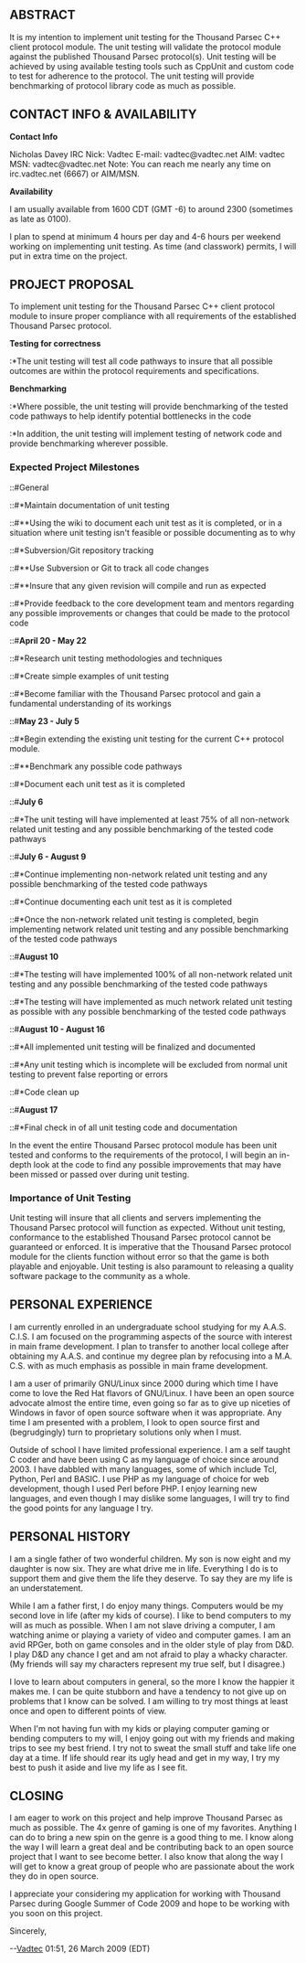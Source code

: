 == ABSTRACT ==

It is my intention to implement unit testing for the Thousand Parsec C++ client protocol module. The unit testing will validate the protocol module against the published Thousand Parsec protocol(s). Unit testing will be achieved by using available testing tools such as CppUnit and custom code to test for adherence to the protocol. The unit testing will provide benchmarking of protocol library code as much as possible.

== CONTACT INFO & AVAILABILITY ==

'''Contact Info'''

Nicholas Davey
IRC Nick: Vadtec
E-mail: vadtec@vadtec.net
AIM: vadtec MSN: vadtec@vadtec.net
Note: You can reach me nearly any time on irc.vadtec.net (6667) or AIM/MSN.

'''Availability'''

I am usually available from 1600 CDT (GMT -6) to around 2300 (sometimes as late as 0100).

I plan to spend at minimum 4 hours per day and 4-6 hours per weekend working on implementing unit testing. As time (and classwork) permits, I will put in extra time on the project. 

== PROJECT PROPOSAL ==

To implement unit testing for the Thousand Parsec C++ client protocol module to insure proper compliance with all requirements of the established Thousand Parsec protocol.

'''Testing for correctness'''
:*The unit testing will test all code pathways to insure that all possible outcomes are within the protocol requirements and specifications.

'''Benchmarking'''
:*Where possible, the unit testing will provide benchmarking of the tested code pathways to help identify potential bottlenecks in the code
:*In addition, the unit testing will implement testing of network code and provide benchmarking wherever possible.

=== Expected Project Milestones ===

::#General
::#*Maintain documentation of unit testing
::#**Using the wiki to document each unit test as it is completed, or in a situation where unit testing isn't feasible or possible documenting as to why
::#*Subversion/Git repository tracking
::#**Use Subversion or Git to track all code changes
::#**Insure that any given revision will compile and run as expected
::#*Provide feedback to the core development team and mentors regarding any possible improvements or changes that could be made to the protocol code
::#'''April 20 - May 22'''
::#*Research unit testing methodologies and techniques
::#*Create simple examples of unit testing
::#*Become familiar with the Thousand Parsec protocol and gain a fundamental understanding of its workings
::#'''May 23 - July 5'''
::#*Begin extending the existing unit testing for the current C++ protocol module.
::#**Benchmark any possible code pathways
::#*Document each unit test as it is completed
::#'''July 6'''
::#*The unit testing will have implemented at least 75% of all non-network related unit testing and any possible benchmarking of the tested code pathways
::#'''July 6 - August 9'''
::#*Continue implementing non-network related unit testing and any possible benchmarking of the tested code pathways
::#*Continue documenting each unit test as it is completed
::#*Once the non-network related unit testing is completed, begin implementing network related unit testing and any possible benchmarking of the tested code pathways
::#'''August 10'''
::#*The testing will have implemented 100% of all non-network related unit testing and any possible benchmarking of the tested code pathways
::#*The testing will have implemented as much network related unit testing as possible with any possible benchmarking of the tested code pathways
::#'''August 10 - August 16'''
::#*All implemented unit testing will be finalized and documented
::#*Any unit testing which is incomplete will be excluded from normal unit testing to prevent false reporting or errors
::#*Code clean up
::#'''August 17'''
::#*Final check in of all unit testing code and documentation

In the event the entire Thousand Parsec protocol module has been unit tested and conforms to the requirements of the protocol, I will begin an in-depth look at the code to find any possible improvements that may have been missed or passed over during unit testing.

=== Importance of Unit Testing ===

Unit testing will insure that all clients and servers implementing the Thousand Parsec protocol will function as expected. Without unit testing, conformance to the established Thousand Parsec protocol cannot be guaranteed or enforced. It is imperative that the Thousand Parsec protocol module for the clients function without error so that the game is both playable and enjoyable. Unit testing is also paramount to releasing a quality software package to the community as a whole.

== PERSONAL EXPERIENCE ==

I am currently enrolled in an undergraduate school studying for my A.A.S. C.I.S. I am focused on the programming aspects of the source with interest in main frame development. I plan to transfer to another local college after obtaining my A.A.S. and continue my degree plan by refocusing into a M.A. C.S. with as much emphasis as possible in main frame development.

I am a user of primarily GNU/Linux since 2000 during which time I have come to love the Red Hat flavors of GNU/Linux. I have been an open source advocate almost the entire time, even going so far as to give up niceties of Windows in favor of open source software when it was appropriate. Any time I am presented with a problem, I look to open source first and (begrudgingly) turn to proprietary solutions only when I must.

Outside of school I have limited professional experience. I am a self taught C coder and have been using C as my language of choice since around 2003. I have dabbled with many languages, some of which include Tcl, Python, Perl and BASIC. I use PHP as my language of choice for web development, though I used Perl before PHP. I enjoy learning new languages, and even though I may dislike some languages, I will try to find the good points for any language I try.

== PERSONAL HISTORY ==

I am a single father of two wonderful children. My son is now eight and my daughter is now six. They are what drive me in life. Everything I do is to support them and give them the life they deserve. To say they are my life is an understatement.

While I am a father first, I do enjoy many things. Computers would be my second love in life (after my kids of course). I like to bend computers to my will as much as possible. When I am not slave driving a computer, I am watching anime or playing a variety of video and computer games. I am an avid RPGer, both on game consoles and in the older style of play from D&D. I play D&D any chance I get and am not afraid to play a whacky character. (My friends will say my characters represent my true self, but I disagree.)

I love to learn about computers in general, so the more I know the happier it makes me. I can be quite stubborn and have a tendency to not give up on problems that I know can be solved. I am willing to try most things at least once and open to different points of view.

When I'm not having fun with my kids or playing computer gaming or bending computers to my will, I enjoy going out with my friends and making trips to see my best friend. I try not to sweat the small stuff and take life one day at a time. If life should rear its ugly head and get in my way, I try my best to push it aside and live my life as I see fit.

== CLOSING ==

I am eager to work on this project and help improve Thousand Parsec as much as possible. The 4x genre of gaming is one of my favorites. Anything I can do to bring a new spin on the genre is a good thing to me. I know along the way I will learn a great deal and be contributing back to an open source project that I want to see become better. I also know that along the way I will get to know a great group of people who are passionate about the work they do in open source.

I appreciate your considering my application for working with Thousand Parsec during Google Summer of Code 2009 and hope to be working with you soon on this project.

Sincerely,

--[[User:Vadtec|Vadtec]] 01:51, 26 March 2009 (EDT)